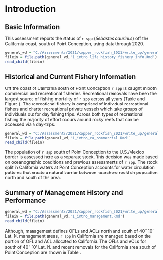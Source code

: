 # Introduction

## Basic Information

This assessment reports the status of `r spp` (*Sebastes caurinus*) off the California coast, south of Point Conception, using data through 2020.

```r
general_wd = "C:/Assessments/2021/copper_rockfish_2021/write_up/general_text"
filein = file.path(general_wd,'1_intro_life_history_fishery_info.Rmd')
read_child(filein)
```

## Historical and Current Fishery Information

Off the coast of California south of Point Conception `r spp` is caught in both commercial and recreational fisheries. Recreational removals have been the largest source of fishing mortality of `r spp` across all years (Table \ref{tab:allcatches} and Figure \ref{fig:catch}). The recreational fishery is comprised of individual recreational fishers and charter recreational private vessels which take groups of individuals out for day fishing trips. Across both types of recreational fishing the majority of effort occurs around rocky reefs that can be accessed via a day-trips.  

```r
general_wd = "C:/Assessments/2021/copper_rockfish_2021/write_up/general_text"
filein = file.path(general_wd,'1_intro_ca_commercial.Rmd')
read_child(filein)
```

The population of `r spp` south of Point Conception to the U.S./Mexico border is assessed here as a separate stock.  This decision was made based on oceanographic conditions and previous assessments of `r spp`.  The stock split in California waters at Point Conception accounts for water circulation patterns that create a natural barrier between nearshore rockfish population north and south of the area.   

## Summary of Management History and Performance

```r
general_wd = "C:/Assessments/2021/copper_rockfish_2021/write_up/general_text"
filein = file.path(general_wd,'1_intro_management.Rmd')
read_child(filein)
```

Although, management defines OFLs and ACLs north and south of 40$^\circ$ 10' Lat. N. management areas, `r spp` in California are managed based on the portion of OFL and ACL allocated to California.  The OFLs and ACLs for south of  40$^\circ$ 10' Lat. N. and recent removals for the California area south of Point Conception are shown in Table \ref{tab:ofl}.  
